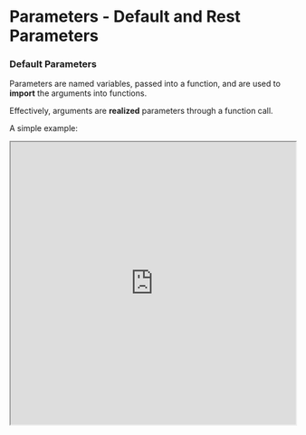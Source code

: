 

# Parameters - Default and Rest Parameters

### Default Parameters

Parameters are named variables, passed into a function, and are used to **import** the arguments into functions. 

Effectively, arguments are **realized** parameters through a function call.

A simple example:

<iframe
    src="https://hlab.app/s/docs/paramex1_hbook"
    width="100%"
    height="500px"/>


Here are some key differences between parameters and arguments:


- Function parameters are the names listed in the function's definitions. (parameter1 in our case above)

- Function arguments are the actual values passed to the function. (argument1 (const 50) is a parameter that becomes an argument)

- Arguments are set to the values of the parameters supplied. 

:::info

The fundamental, basic gist of Parameters are that they are unrealized arguments. Placeholders, transformers. Arguments can't exist without Parameters.

:::

An important feature regarding parameters is their 2 versions: Input parameters (most common kind; pass values into functions), and output/return parameters (primarily return multiple values from a function - these are not recommended as they cause confusion).

An example is not important as it can cause confusion.

Let's move on to the difference between a **default parameter** and a **rest parameter**:

- **Default parameters** allow named parameters to be initialized with default values if no value (or `undefined`) is passed to the function.
    - Used when one isn't sure if the user will pass a value for a certain parameter or more commonly - use it when certain parameters are optional (so if they don't put one in it falls down to a default value)

- **Rest parameters** allow an indefinite, probably unnamed, amount of arguments as an `Array`. It allows certain flexibility in function definitions.

The following is an example of the differences:

<iframe
    src="https://hlab.app/s/docs/paramex2_hbook"
    width="100%"
    height="600px"/>

### Rest Parameters

As previously mentioned, the rest parameter syntax allows a function to accept an indefinite number of arguments as an `Array`, which is commonly used and quite important. It allows quite a bit of flexibility in function definitions. Here is an example of how it's used:

<iframe
    src="https://hlab.app/s/docs/params_hbook"
    width="100%"
    height="500px"/>

One can also mix normal **and** default parameters with rest parameters, for the most flexible function definitions:

<iframe
    src="https://hlab.app/s/docs/paramex4_hbook"
    width="100%"
    height="400px"/>

:::tip

Only 1 rest parameter is allowed in a function, and it must be the last parameter in the definition.

:::

There are a few technical differences between rest parameters and the argument object which should be mentioned:


- The arguments object is not a real `Array`, while rest parameters **are** `Array` instances.

- The arguments object has additional functionality specific to itself like the callee property for example. 

- The `...restParam` bundles all extra parameters into one array, therefore it doesn't contain any named argument defined before the `...restParam`. 
    - On the other hand, arguments object contains ALL the parameters - including the parameters in `...restParam` `Array` - bundled into 1 array-like object.


:::note

Access the length of restParams easily: `function funcName(...restParams1) { print(restParams1.length); }`

:::

Overall, learning to use rest parameters in combination with default parameters allows for the most flexible, powerful and specific function definitions. 